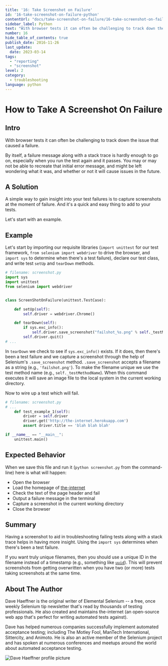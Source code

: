 ```yaml
---
title: '16: Take Screenshot on Failure'
id: '16-take-screenshot-on-failure-python'
contentUrl: "docs/take-screenshot-on-failure/16-take-screenshot-on-failure-python"
sidebar_label: Python
text: "With browser tests it can often be challenging to track down the issue that caused a failure. By itself, a failure message along with a stack trace is hardly enough to go on, especially when you run the test again and it passes. You may or may not be able to recreate that initial error message, and might be left wondering what it was, and whether or not it will cause issues in the future."
number: 16
hide_table_of_contents: true
publish_date: 2016-11-26
last_update:
  date: 2023-03-14
tags:
  - "reporting"
  - "screenshot"
level: 2
category:
  - troubleshooting
language: python
---
```


# How to Take A Screenshot On Failure

## Intro

With browser tests it can often be challenging to track down the issue that caused a failure.

By itself, a failure message along with a stack trace is hardly enough to go on, especially when you run the test again and it passes. You may or may not be able to recreate that initial error message, and might be left wondering what it was, and whether or not it will cause issues in the future.

## A Solution

A simple way to gain insight into your test failures is to capture screenshots at the moment of failure. And it's a quick and easy thing to add to your tests.

Let's start with an example.

## Example

Let's start by importing our requisite libraries (`import unittest` for our test framework, `from selenium import webdriver` to drive the browser, and `import sys` to determine when there's a test failure), declare our test class, and write test `setUp` and `tearDown` methods.

```python
# filename: screenshot.py
import sys
import unittest
from selenium import webdriver


class ScreenShotOnFailure(unittest.TestCase):

    def setUp(self):
        self.driver = webdriver.Chrome()

    def tearDown(self):
        if sys.exc_info():
            self.driver.save_screenshot("failshot_%s.png" % self._testMethodName)
        self.driver.quit()
# ...
```

In `tearDown` we check to see if `sys.exc_info()` exists. If it does, then there's been a test failure and we capture a screenshot through the help of Selenium's `.save_screenshot` method. `.save_screenshot` accepts a filename as a string (e.g., `'failshot.png'`). To make the filename unique we use the test method name (e.g., `self._testMethodName`). When this command executes it will save an image file to the local system in the current working directory.

Now to wire up a test which will fail.

```python
# filename: screenshot.py
# ...
    def test_example_1(self):
        driver = self.driver
        driver.get('http://the-internet.herokuapp.com')
        assert driver.title == 'blah blah blah'

if __name__ == "__main__":
    unittest.main()
```

## Expected Behavior

When we save this file and run it (`python screenshot.py` from the command-line) here is what will happen:

+ Open the browser
+ Load the homepage of [the-internet](http://github.com/tourdedave/the-internet)
+ Check the text of the page header and fail
+ Output a failure message in the terminal
+ Capture a screenshot in the current working directory
+ Close the browser

## Summary

Having a screenshot to aid in troubleshooting failing tests along with a stack trace helps in having more insight. Using the `import sys` determines when there's been a test failure.

If you want truly unique filenames, then you should use a unique ID in the filename instead of a timestamp (e.g., something like [`uuid`](https://github.com/assaf/uuid)). This will prevent screenshots from getting overwritten when you have two (or more) tests taking screenshots at the same time.

## About The Author

Dave Haeffner is the original writer of Elemental Selenium -- a free, once weekly Selenium tip newsletter that's read by thousands of testing professionals. He also created and maintains the-internet (an open-source web app that's perfect for writing automated tests against).

Dave has helped numerous companies successfully implement automated acceptance testing; including The Motley Fool, ManTech International, Sittercity, and Animoto. He is also an active member of the Selenium project and has spoken at numerous conferences and meetups around the world about automated acceptance testing.

![Dave Haeffner profile picture](/img/authors/dave-haeffner.jpeg#author-img 'a title')
